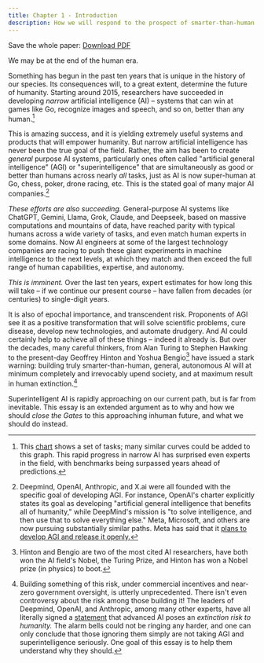 ```yaml
---
title: Chapter 1 - Introduction
description: How we will respond to the prospect of smarter-than-human AI is the most pressing issue of our time. This essay provides a path forward.
---
```


Save the whole paper: <Icon name="FileText" size={24} /> [Download PDF](https://keepthefuturehuman.ai/wp-content/uploads/2025/03/Keep_the_Future_Human__AnthonyAguirre__5March2025.pdf)

We may be at the end of the human era.

Something has begun in the past ten years that is unique in the history of our species. Its consequences will, to a great extent, determine the future of humanity. Starting around 2015, researchers have succeeded in developing *narrow* artificial intelligence (AI) – systems that can win at games like Go, recognize images and speech, and so on, better than any human.[^1]

This is amazing success, and it is yielding extremely useful systems and products that will empower humanity. But narrow artificial intelligence has never been the true goal of the field. Rather, the aim has been to create *general* purpose AI systems, particularly ones often called "artificial general intelligence" (AGI) or "superintelligence" that are simultaneously as good or better than humans across nearly *all* tasks, just as AI is now super-human at Go, chess, poker, drone racing, etc. This is the stated goal of many major AI companies.[^2]

*These efforts are also succeeding.* General-purpose AI systems like ChatGPT, Gemini, Llama, Grok, Claude, and Deepseek, based on massive computations and mountains of data, have reached parity with typical humans across a wide variety of tasks, and even match human experts in some domains. Now AI engineers at some of the largest technology companies are racing to push these giant experiments in machine intelligence to the next levels, at which they match and then exceed the full range of human capabilities, expertise, and autonomy.

*This is imminent.* Over the last ten years, expert estimates for how long this will take – if we continue our present course – have fallen from decades (or centuries) to single-digit years.

It is also of epochal importance, and transcendent risk. Proponents of AGI see it as a positive transformation that will solve scientific problems, cure disease, develop new technologies, and automate drudgery. And AI could certainly help to achieve all of these things – indeed it already is. But over the decades, many careful thinkers, from Alan Turing to Stephen Hawking to the present-day Geoffrey Hinton and Yoshua Bengio[^3] have issued a stark warning: building truly smarter-than-human, general, autonomous AI will at minimum completely and irrevocably upend society, and at maximum result in human extinction.[^4]

Superintelligent AI is rapidly approaching on our current path, but is far from inevitable. This essay is an extended argument as to why and how we should *close the Gates* to this approaching inhuman future, and what we should do instead.

[^1]: This [chart](https://time.com/6300942/ai-progress-charts/) shows a set of tasks; many similar curves could be added to this graph. This rapid progress in narrow AI has surprised even experts in the field, with benchmarks being surpassed years ahead of predictions.
[^2]: Deepmind, OpenAI, Anthropic, and X.ai were all founded with the specific goal of developing AGI. For instance, OpenAI's charter explicitly states its goal as developing "artificial general intelligence that benefits all of humanity," while DeepMind's mission is "to solve intelligence, and then use that to solve everything else." Meta, Microsoft, and others are now pursuing substantially similar paths. Meta has said that it [plans to develop AGI and release it openly.](https://www.forbes.com/sites/johnkoetsier/2024/01/18/zuckerberg-on-ai-meta-building-agi-for-everyone-and-open-sourcing-it/)
[^3]: Hinton and Bengio are two of the most cited AI researchers, have both won the AI field's Nobel, the Turing Prize, and Hinton has won a Nobel prize (in physics) to boot.
[^4]: Building something of this risk, under commercial incentives and near-zero government oversight, is utterly unprecedented. There isn't even controversy about the risk among those building it! The leaders of Deepmind, OpenAI, and Anthropic, among many other experts, have all literally signed a [statement](https://www.safe.ai/work/statement-on-ai-risk) that advanced AI poses an *extinction risk to humanity.* The alarm bells could not be ringing any harder, and one can only conclude that those ignoring them simply are not taking AGI and superintelligence seriously. One goal of this essay is to help them understand why they should.